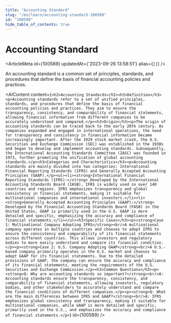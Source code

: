 ```yaml
---
title: "Accounting Standard"
slug: "/en/learn/accounting-standard-100589"
id: "100589"
hide_table_of_contents: true
---
```



# Accounting Standard

<ArticleMeta id={100589} updatedAt={'2023-09-26 13:58:51'} alias={`[]`} />
<div className='border-solid border-b border-t-0 my-4 border-[var(--ifm-color-gray-300)]' />

An accounting standard is a common set of principles, standards, and procedures that define the basis of financial accounting policies and practices.

<AIContent content={`<h2>Accounting Standards</h2><h3>Definition</h3><p>Accounting standards refer to a set of unified principles, standards, and procedures that define the basis of financial accounting policies and practices. They aim to ensure the transparency, consistency, and comparability of financial statements, allowing financial information from different companies to be accurately understood and compared.</p><h3>Origin</h3><p>The origin of accounting standards can be traced back to the early 20th century. As companies expanded and engaged in international operations, the need for transparency and consistency in financial information became increasingly important. After the 1929 stock market crash, the U.S. Securities and Exchange Commission (SEC) was established in the 1930s and began to develop and implement accounting standards. Subsequently, the International Accounting Standards Committee (IASC) was founded in 1973, further promoting the unification of global accounting standards.</p><h3>Categories and Characteristics</h3><p>Accounting standards are mainly divided into two categories: International Financial Reporting Standards (IFRS) and Generally Accepted Accounting Principles (GAAP).</p><ul><li><strong>International Financial Reporting Standards (IFRS):</strong> Developed by the International Accounting Standards Board (IASB), IFRS is widely used in over 140 countries and regions. IFRS emphasizes transparency and global consistency in financial statements, making it suitable for multinational companies and international investors.</li><li><strong>Generally Accepted Accounting Principles (GAAP):</strong> Developed by the Financial Accounting Standards Board (FASB) in the United States, GAAP is primarily used in the U.S. GAAP is more detailed and specific, emphasizing the accuracy and compliance of financial statements.</li></ul><h3>Specific Cases</h3><p><strong>Case 1: Multinational Company Adopting IFRS</strong><br/>A multinational company operates in multiple countries and chooses to adopt IFRS to ensure the consistency and comparability of its financial statements across different countries. This allows investors and regulatory bodies to more easily understand and compare its financial condition.</p><p><strong>Case 2: U.S. Company Adopting GAAP</strong><br/>A U.S.-based company primarily operates in the U.S. market and chooses to adopt GAAP for its financial statements. Due to the detailed provisions of GAAP, the company can ensure the accuracy and compliance of its financial statements, meeting the requirements of the U.S. Securities and Exchange Commission.</p><h3>Common Questions</h3><p><strong>Q: Why are accounting standards so important?</strong><br/>A: Accounting standards ensure the transparency, consistency, and comparability of financial statements, allowing investors, regulatory bodies, and other stakeholders to accurately understand and compare the financial conditions of different companies.</p><p><strong>Q: What are the main differences between IFRS and GAAP?</strong><br/>A: IFRS emphasizes global consistency and transparency, making it suitable for multinational companies, while GAAP is more detailed and specific, primarily used in the U.S., and emphasizes the accuracy and compliance of financial statements.</p>`} id={100589} />
